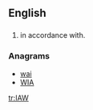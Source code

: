 ==English==

==={{initialism}}===
{{en-initialism}}

# in accordance with.

===Anagrams===
* [[wai#English|wai]]
* [[WIA#English|WIA]]

[[tr:IAW]]